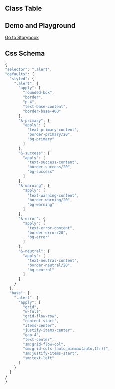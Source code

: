 
## Class Table

<CssTable name="alert" />

## Demo and Playground

[Go to Storybook](https://story.ui.icebreaker.top/?path=/docs/feedback-alert--docs)

## Css Schema

```js
{
"selector": ".alert",
"defaults": {
  "styled": {
    ".alert": {
      "apply": [
        "rounded-box",
        "border",
        "p-4",
        "text-base-content",
        "border-base-400"
      ],
      "&-primary": {
        "apply": [
          "text-primary-content",
          "border-primary/20",
          "bg-primary"
        ]
      },
      "&-success": {
        "apply": [
          "text-success-content",
          "border-success/20",
          "bg-success"
        ]
      },
      "&-warning": {
        "apply": [
          "text-warning-content",
          "border-warning/20",
          "bg-warning"
        ]
      },
      "&-error": {
        "apply": [
          "text-error-content",
          "border-error/20",
          "bg-error"
        ]
      },
      "&-neutral": {
        "apply": [
          "text-neutral-content",
          "border-neutral/20",
          "bg-neutral"
        ]
      }
    }
  },
  "base": {
    ".alert": {
      "apply": [
        "grid",
        "w-full",
        "grid-flow-row",
        "content-start",
        "items-center",
        "justify-items-center",
        "gap-4",
        "text-center",
        "sm:grid-flow-col",
        "sm:grid-cols-[auto_minmax(auto,1fr)]",
        "sm:justify-items-start",
        "sm:text-left"
      ]
    }
  }
}
}
```